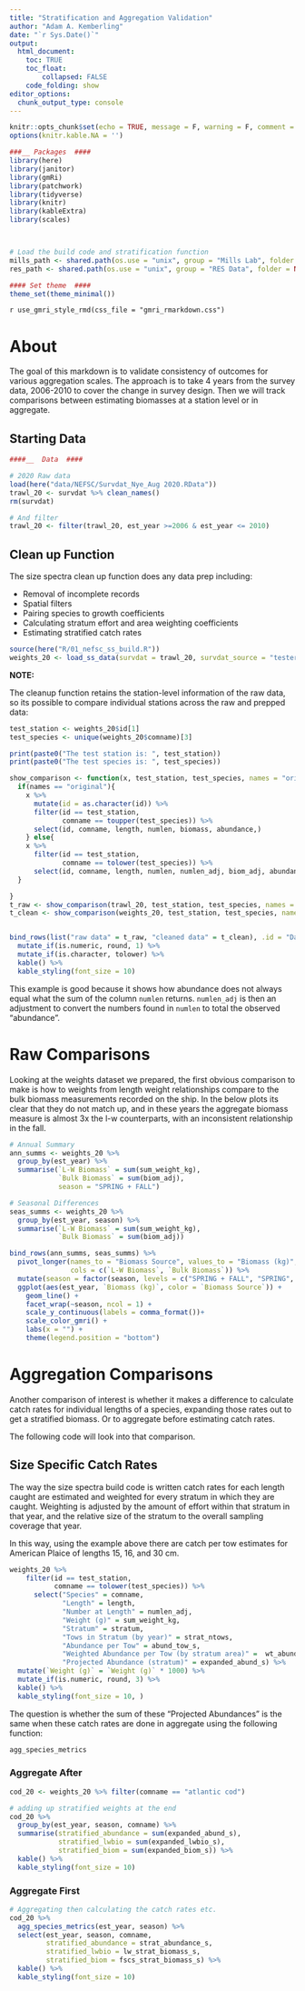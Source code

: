```yaml
---
title: "Stratification and Aggregation Validation"
author: "Adam A. Kemberling"
date: "`r Sys.Date()`"
output: 
  html_document:
    toc: TRUE
    toc_float:
        collapsed: FALSE
    code_folding: show
editor_options: 
  chunk_output_type: console
---
```


```r
knitr::opts_chunk$set(echo = TRUE, message = F, warning = F, comment = NA)
options(knitr.kable.NA = '')

###__ Packages  ####
library(here)
library(janitor)
library(gmRi)
library(patchwork)
library(tidyverse)
library(knitr)
library(kableExtra)
library(scales)



# Load the build code and stratification function
mills_path <- shared.path(os.use = "unix", group = "Mills Lab", folder = NULL)
res_path <- shared.path(os.use = "unix", group = "RES Data", folder = NULL)

#### Set theme  ####
theme_set(theme_minimal())

```

`r use_gmri_style_rmd(css_file = "gmri_rmarkdown.css")`

# About

The goal of this markdown is to validate consistency of outcomes for various aggregation scales. The approach is to take 4 years from the survey data, 2006-2010 to cover the change in survey design. Then we will track comparisons between estimating biomasses at a station level or in aggregate.

## Starting Data

```r
####__  Data  ####

# 2020 Raw data
load(here("data/NEFSC/Survdat_Nye_Aug 2020.RData"))
trawl_20 <- survdat %>% clean_names()
rm(survdat)

# And filter
trawl_20 <- filter(trawl_20, est_year >=2006 & est_year <= 2010)
```

## Clean up Function

The size spectra clean up function does any data prep including:   

 * Removal of incomplete records   
 * Spatial filters   
 * Pairing species to growth coefficients   
 * Calculating stratum effort and area weighting coefficients   
 * Estimating stratified catch rates   
 

```r
source(here("R/01_nefsc_ss_build.R"))
weights_20 <- load_ss_data(survdat = trawl_20, survdat_source = "tester")

```

**NOTE:**

The cleanup function retains the station-level information of the raw data, so its possible to compare individual stations across the raw and prepped data:

```r
test_station <- weights_20$id[1]
test_species <- unique(weights_20$comname)[3]

print(paste0("The test station is: ", test_station))
print(paste0("The test species is: ", test_species))

show_comparison <- function(x, test_station, test_species, names = "original"){
  if(names == "original"){
    x %>% 
      mutate(id = as.character(id)) %>% 
      filter(id == test_station, 
             comname == toupper(test_species)) %>% 
      select(id, comname, length, numlen, biomass, abundance,)
    } else{
    x %>% 
      filter(id == test_station, 
             comname == tolower(test_species)) %>% 
      select(id, comname, length, numlen, numlen_adj, biom_adj, abundance)
  }

}
t_raw <- show_comparison(trawl_20, test_station, test_species, names = "original")
t_clean <- show_comparison(weights_20, test_station, test_species, names = "cleaned")


bind_rows(list("raw data" = t_raw, "cleaned data" = t_clean), .id = "Data Source") %>% 
  mutate_if(is.numeric, round, 1) %>% 
  mutate_if(is.character, tolower) %>% 
  kable() %>%  
  kable_styling(font_size = 10)
```

This example is good because it shows how abundance does not always equal what the sum of the column `numlen` returns. `numlen_adj` is then an adjustment to convert the numbers found in `numlen` to total the observed "abundance".


# Raw Comparisons

Looking at the weights dataset we prepared, the first obvious comparison to make is how to weights from length weight relationships compare to the bulk biomass measurements recorded on the ship. In the below plots its clear that they do not match up, and in these years the aggregate biomass measure is almost 3x the l-w counterparts, with an inconsistent relationship in the fall.

```r
# Annual Summary
ann_summs <- weights_20 %>% 
  group_by(est_year) %>% 
  summarise(`L-W Biomass` = sum(sum_weight_kg),
            `Bulk Biomass` = sum(biom_adj),
            season = "SPRING + FALL")

# Seasonal Differences
seas_summs <- weights_20 %>% 
  group_by(est_year, season) %>% 
  summarise(`L-W Biomass` = sum(sum_weight_kg),
            `Bulk Biomass` = sum(biom_adj))

bind_rows(ann_summs, seas_summs) %>% 
  pivot_longer(names_to = "Biomass Source", values_to = "Biomass (kg)", 
               cols = c(`L-W Biomass`, `Bulk Biomass`)) %>% 
  mutate(season = factor(season, levels = c("SPRING + FALL", "SPRING", "FALL")))%>% 
  ggplot(aes(est_year, `Biomass (kg)`, color = `Biomass Source`)) +
    geom_line() +
    facet_wrap(~season, ncol = 1) +
    scale_y_continuous(labels = comma_format())+
    scale_color_gmri() +
    labs(x = "") +
    theme(legend.position = "bottom")
```



# Aggregation Comparisons {.tabset .tabset-pills}

Another comparison of interest is whether it makes a difference to calculate catch rates for individual lengths of a species, expanding those rates out to get a stratified biomass. Or to aggregate before estimating catch rates.

The following code will look into that comparison.

## Size Specific Catch Rates {.tabset}

The way the size spectra build code is written catch rates for each length caught are estimated and weighted for every stratum in which they are caught. Weighting is adjusted by the amount of effort within that stratum in that year, and the relative size of the stratum to the overall sampling coverage that year.

In this way, using the example above there are catch per tow estimates for American Plaice of lengths 15, 16, and 30 cm.

```r
weights_20 %>% 
    filter(id == test_station, 
           comname == tolower(test_species)) %>% 
      select("Species" = comname, 
             "Length" = length, 
             "Number at Length" = numlen_adj, 
             "Weight (g)" = sum_weight_kg, 
             "Stratum" = stratum,
             "Tows in Stratum (by year)" = strat_ntows, 
             "Abundance per Tow" = abund_tow_s, 
             "Weighted Abundance per Tow (by stratum area)" =  wt_abund_s,
             "Projected Abundance (stratum)" = expanded_abund_s) %>% 
  mutate(`Weight (g)` = `Weight (g)` * 1000) %>% 
  mutate_if(is.numeric, round, 3) %>% 
  kable() %>%  
  kable_styling(font_size = 10, )
```

The question is whether the sum of these "Projected Abundances" is the same  when these catch rates are done in aggregate using the following function:

```r
agg_species_metrics
```


### Aggregate After

```r
cod_20 <- weights_20 %>% filter(comname == "atlantic cod")

# adding up stratified weights at the end
cod_20 %>% 
  group_by(est_year, season, comname) %>% 
  summarise(stratified_abundance = sum(expanded_abund_s),
            stratified_lwbio = sum(expanded_lwbio_s),
            stratified_biom = sum(expanded_biom_s)) %>% 
  kable() %>% 
  kable_styling(font_size = 10)
```

### Aggregate First 

```r

# Aggregating then calculating the catch rates etc.
cod_20 %>% 
  agg_species_metrics(est_year, season) %>% 
  select(est_year, season, comname, 
         stratified_abundance = strat_abundance_s,
         stratified_lwbio = lw_strat_biomass_s,
         stratified_biom = fscs_strat_biomass_s) %>% 
  kable() %>% 
  kable_styling(font_size = 10)
```

